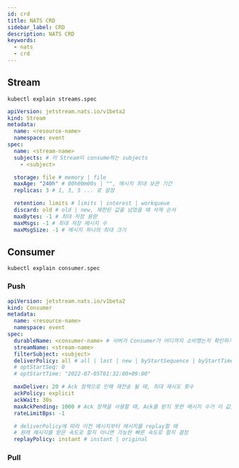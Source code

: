 ```yaml
---
id: crd
title: NATS CRD
sidebar_label: CRD
description: NATS CRD
keywords:
  - nats
  - crd
---
```


## Stream

```shell
kubectl explain streams.spec
```

```yaml
apiVersion: jetstream.nats.io/v1beta2
kind: Stream
metadata:
  name: <resource-name>
  namespace: event
spec:
  name: <stream-name>
  subjects: # 이 Stream이 consume하는 subjects
    - <subject>

  storage: file # memory | file
  maxAge: "240h" # 00h00m00s | "", 메시지 최대 보관 기간
  replicas: 3 # 1, 3, 5 ... 로 설정

  retention: limits # limits | interest | workqueue
  discard: old # old | new, 제한된 값을 넘었을 때 삭제 순서
  maxBytes: -1 # 최대 저장 용량
  maxMsgs: -1 # 최대 저장 메시지 수
  maxMsgSize: -1 # 메시지 하나의 최대 크기
```

## Consumer

```shell
kubectl explain consumer.spec
```

### Push

```yaml
apiVersion: jetstream.nats.io/v1beta2
kind: Consumer
metadata:
  name: <resource-name>
  namespace: event
spec:
  durableName: <consumer-name> # 서버가 Consumer가 어디까지 소비했는지 확인하기 위한 이름
  streamName: <stream-name>
  filterSubject: <subject>
  deliverPolicy: all # all | last | new | byStartSequence | byStartTime
  # optStartSeq: 0
  # optStartTime: "2022-07-05T01:32:00+09:00"

  maxDeliver: 20 # Ack 정책으로 인해 재전송 될 때, 최대 재시도 횟수
  ackPolicy: explicit
  ackWait: 30s
  maxAckPending: 1000 # Ack 정책을 사용할 때, Ack를 받지 못한 메시지 수가 이 값을 넘어가면 일시 중지 됨
  rateLimitBps: -1

  # deliverPolicy에 따라 이전 메시지부터 메시지를 replay할 때
  # 원래 메시지를 받은 속도로 할지 아니면 가능한 빠른 속도로 할지 결정
  replayPolicy: instant # instant | original
```

### Pull

```yaml

```
